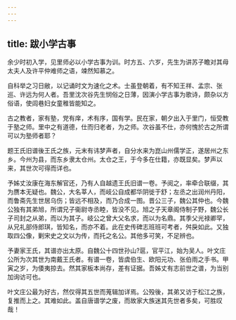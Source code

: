 ```yaml
---
---
---
```

title: 跋小学古事
---



余少时初入学，见里师必以小学古事为训。时方五、六岁，先生为讲苏子瞻对其母太夫人及许平仲难师之语，竦然知慕之。

自科举之习日敝，以记诵时文为速化之术。士虽登朝着，有不知王祥、孟宗、张巡、许远为何人者。吾里沈次谷先生悯俗之日薄，因演小学古事为歌诗，颇杂以方俗语，使闾巷妇女童稚皆能知之。

古之教者，家有塾，党有庠，术有序，国有学。民在家，朝夕出入于里门，恒受教于塾之师。里中之有道德，仕而归老者，为之师。次谷虽不仕，亦何愧於古之所谓可以为塾师者耶？

题王氏旧谱後王氏之族，元末有讳梦声者，自分水来为崑山州儒学正，遂居州之东乡。今州为县，而东乡隶太仓州。太仓之王，于今多在仕籍，亦既显矣。梦声以来，其世次可得而详也。

予姊丈汝康在海东解官还，乃有人自越遗王氏旧谱一卷。予阅之，率牵合联缀，其为赝本无疑也。魏公，大名莘人，而岐公自成都华阴徙于舒；左丞之出润州丹阳，而鲁斋先生世居乌伤；皆远不相及，而乃合成一图。晋公三子，魏公其仲也。今魏公独有其弟旭，所谓兄子衞尉寺丞睦，皆没不见。旭之子天章阁侍制子野，魏公长子司封之从弟，而以为其子。岐公之曾大父名求，而以为名鼎。其季父光禄卿罕，从兄礼部侍郎琪，皆知名，而亦不着。此在史传碑志班班可考者，舛戾如此。又独取四公像，剿宋史之文以为传，而托之名公。其他多可笑，不足辨也。

予妻家王氏，其谱亦出太原。自魏公十四世孙山?扈，官平江，始为吴人。叶文庄公所为次其世为南戴王氏者。有谱一卷，皆虞伯生、欧阳元功、张伯雨之手书。甲寅之岁，为倭夷掠去。然其家板本尚存，差有证据。吾姊丈有志前世之谱，为当别加询访可也。

叶文庄公最为好古，然仅得其五世而蒐辑加详焉。公殁後，其弟又访于松江之族，复推而上之。其难如此。盖自唐谱学之废，而故家大族迷其先世者多矣，可胜叹哉！